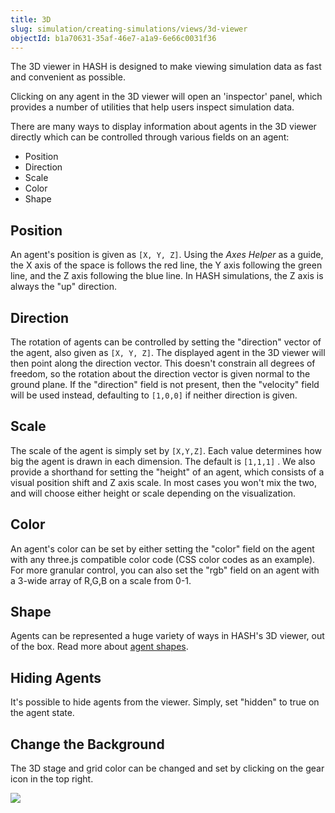 ```yaml
---
title: 3D
slug: simulation/creating-simulations/views/3d-viewer
objectId: b1a70631-35af-46e7-a1a9-6e66c0031f36
---
```


The 3D viewer in HASH is designed to make viewing simulation data as fast and convenient as possible.

Clicking on any agent in the 3D viewer will open an 'inspector' panel, which provides a number of utilities that help users inspect simulation data.

There are many ways to display information about agents in the 3D viewer directly which can be controlled through various fields on an agent:

- Position
- Direction
- Scale
- Color
- Shape

## Position

An agent's position is given as `[X, Y, Z]`. Using the _Axes Helper_ as a guide, the X axis of the space is follows the red line, the Y axis following the green line, and the Z axis following the blue line. In HASH simulations, the Z axis is always the "up" direction.

## Direction

The rotation of agents can be controlled by setting the "direction" vector of the agent, also given as `[X, Y, Z]`. The displayed agent in the 3D viewer will then point along the direction vector. This doesn't constrain all degrees of freedom, so the rotation about the direction vector is given normal to the ground plane. If the "direction" field is not present, then the "velocity" field will be used instead, defaulting to `[1,0,0]` if neither direction is given.

## Scale

The scale of the agent is simply set by `[X,Y,Z]`. Each value determines how big the agent is drawn in each dimension. The default is `[1,1,1]` . We also provide a shorthand for setting the "height" of an agent, which consists of a visual position shift and Z axis scale. In most cases you won't mix the two, and will choose either height or scale depending on the visualization.

## Color

An agent's color can be set by either setting the "color" field on the agent with any three.js compatible color code \(CSS color codes as an example\). For more granular control, you can also set the "rgb" field on an agent with a 3-wide array of R,G,B on a scale from 0-1.

## Shape

Agents can be represented a huge variety of ways in HASH's 3D viewer, out of the box. Read more about [agent shapes](/docs/simulation/creating-simulations/anatomy-of-an-agent/visualization/shapes).

## Hiding Agents

It's possible to hide agents from the viewer. Simply, set "hidden" to true on the agent state.

## Change the Background

The 3D stage and grid color can be changed and set by clicking on the gear icon in the top right.

![](https://cdn-us1.hash.ai/site/docs/image%20%2868%29.png)
